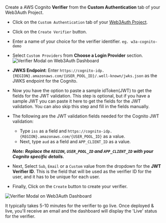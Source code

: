 Create a AWS Cognito **Verifier** from the **Custom Authentication** tab of your Web3Auth Project.

- Click on the `Custom Authentication` tab of your
  [Web3Auth Project](/dashboard-setup/projects-and-analytics#create-a-new-project).
- Click on the `Create Verifier` button.
- Enter a name of your choice for the verifier identifier. `eg. w3a-cognito-demo`
- Select `Custom Providers` from **Choose a Login Provider** section.
  ![Verifier Modal on Web3Auth Dashboard](/images/dashboard/create-verifier-custom-jwt.png)
- **JWKS Endpoint**: Enter
  `https://cognito-idp.{REGION}.amazonaws.com/{USER_POOL_ID}/.well-known/jwks.json` as the JWKS
  endpoint for the Cognito.
- Now you have the option to paste a sample idToken(JWT) to get the fields for the JWT validation.
  This step is optional, but if you have a sample JWT you can paste it here to get the fields for
  the JWT validation. You can also skip this step and fill in the fields manually.
- The following are the JWT validation fields needed for the Cognito JWT validation:

  - Type `iss` as a field and `https://cognito-idp.{REGION}.amazonaws.com/{USER_POOL_ID}` as a
    value.
  - Next, type `aud` as a field and `APP_CLIENT_ID` as a value.

  _**Note: Replace the `REGION`, `USER_POOL_ID` and `APP_CLIENT_ID` with your Cognito specific
  details.**_

- Next, Select `Sub`, `Email` or a `Custom` value from the dropdown for the **JWT Verifier ID**.
  This is the field that will be used as the verifier ID for the user, and it has to be unique for
  each user.
- Finally, Click on the `Create` button to create your verifier.

![Verifier Modal on Web3Auth Dashboard](/images/dashboard/create-verifier-custom-jwt-filled.png)

It typically takes 5-10 minutes for the verifier to go live. Once deployed & live, you'll receive an
email and the dashboard will display the 'Live' status for the verifier.
